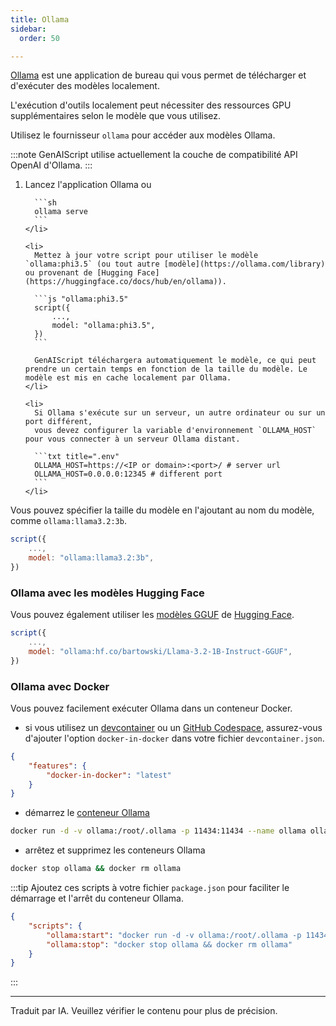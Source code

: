 ```yaml
---
title: Ollama
sidebar:
  order: 50

---
```



[Ollama](https://ollama.ai/) est une application de bureau qui vous permet de télécharger et d'exécuter des modèles localement.

L'exécution d'outils localement peut nécessiter des ressources GPU supplémentaires selon le modèle que vous utilisez.

Utilisez le fournisseur `ollama` pour accéder aux modèles Ollama.

:::note
GenAIScript utilise actuellement la couche de compatibilité API OpenAI d'Ollama.
:::

<Steps>
  <ol>
    <li>
      Lancez l'application Ollama ou

      ```sh
      ollama serve
      ```
    </li>

    <li>
      Mettez à jour votre script pour utiliser le modèle `ollama:phi3.5` (ou tout autre [modèle](https://ollama.com/library) ou provenant de [Hugging Face](https://huggingface.co/docs/hub/en/ollama)).

      ```js "ollama:phi3.5"
      script({
          ...,
          model: "ollama:phi3.5",
      })
      ```

      GenAIScript téléchargera automatiquement le modèle, ce qui peut prendre un certain temps en fonction de la taille du modèle. Le modèle est mis en cache localement par Ollama.
    </li>

    <li>
      Si Ollama s'exécute sur un serveur, un autre ordinateur ou sur un port différent,
      vous devez configurer la variable d'environnement `OLLAMA_HOST` pour vous connecter à un serveur Ollama distant.

      ```txt title=".env"
      OLLAMA_HOST=https://<IP or domain>:<port>/ # server url
      OLLAMA_HOST=0.0.0.0:12345 # different port
      ```
    </li>
  </ol>
</Steps>

Vous pouvez spécifier la taille du modèle en l'ajoutant au nom du modèle, comme `ollama:llama3.2:3b`.

```js "ollama:llama3.2:3b"
script({
    ...,
    model: "ollama:llama3.2:3b",
})
```

### Ollama avec les modèles Hugging Face

Vous pouvez également utiliser les [modèles GGUF](https://huggingface.co/models?library=gguf) de [Hugging Face](https://huggingface.co/docs/hub/en/ollama).

```js "hf.co/bartowski/Llama-3.2-1B-Instruct-GGUF"
script({
    ...,
    model: "ollama:hf.co/bartowski/Llama-3.2-1B-Instruct-GGUF",
})
```

### Ollama avec Docker

Vous pouvez facilement exécuter Ollama dans un conteneur Docker.

* si vous utilisez un [devcontainer](https://code.visualstudio.com/devcontainers)
  ou un [GitHub Codespace](https://github.com/features/codespaces),
  assurez-vous d'ajouter l'option `docker-in-docker` dans votre fichier `devcontainer.json`.

```json
{
    "features": {
        "docker-in-docker": "latest"
    }
}
```

* démarrez le [conteneur Ollama](https://ollama.com/blog/ollama-is-now-available-as-an-official-docker-image)

```sh wrap
docker run -d -v ollama:/root/.ollama -p 11434:11434 --name ollama ollama/ollama
```

* arrêtez et supprimez les conteneurs Ollama

```sh wrap
docker stop ollama && docker rm ollama
```

:::tip
Ajoutez ces scripts à votre fichier `package.json` pour faciliter le démarrage et l'arrêt du conteneur Ollama.

```json
{
    "scripts": {
        "ollama:start": "docker run -d -v ollama:/root/.ollama -p 11434:11434 --name ollama ollama/ollama",
        "ollama:stop": "docker stop ollama && docker rm ollama"
    }
}
```
:::

<LLMProviderFeatures provider="ollama" />

<hr />

Traduit par IA. Veuillez vérifier le contenu pour plus de précision.
